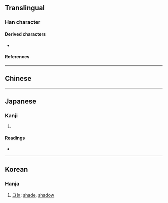 {{character info}}
==Translingual==

===Han character===
{{Han char|rn=9|rad=人|as=06|sn=8|four=80732|canj=OINI,XOINI|ids=⿱今云}}

====Derived characters====
* {{l|mul|[[𣸊]], [[陰]]([[阴]]), [[𦜲]], [[𦁌]], [[𤷜]]}}

====References====
{{Han ref|kx=0101.250|dkj=00588|dj=0215.060|hdz=10143.100|uh=4F8C}}

----

==Chinese==
{{zh-see|陰|av}}

----

==Japanese==

===Kanji===
{{ja-kanji|grade=|rs=人06}}

# {{rfdef|ja|sort=人06}}

====Readings====
* {{ja-readings|on=いん|kun=かげ-, かげ-る}}

----

==Korean==

===Hanja===
{{ko-hanja|hangeul=음|eumhun=|rv=eum|mr=ŭm|y=um}}

# [[그늘]]: [[shade]], [[shadow]]